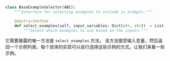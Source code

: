 ```python
class BaseExampleSelector(ABC):
    """Interface for selecting examples to include in prompts."""

    @abstractmethod
    def select_examples(self, input_variables: Dict[str, str]) -> List[dict]:
        """Select which examples to use based on the inputs."""
```

它需要暴露的唯一方法是 ``select_examples`` 方法。
该方法接受输入变量，然后返回一个示例列表。每个具体的实现可以自行选择这些示例的方式。让我们来看一些示例。